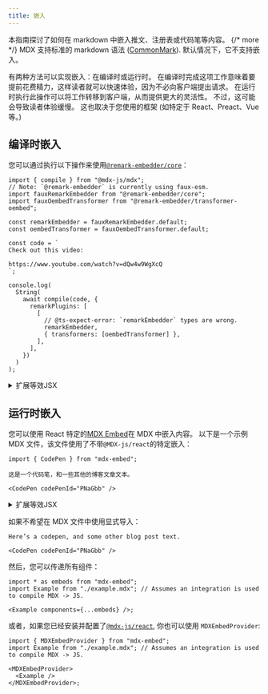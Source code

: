 ```yaml
---
title: 嵌入
---
```


本指南探讨了如何在 markdown 中嵌入推文、注册表或代码笔等内容。 {/* more */}
MDX 支持标准的 markdown 语法 ([CommonMark][]).
默认情况下，它不支持嵌入。

有两种方法可以实现嵌入：在编译时或运行时。
在编译时完成这项工作意味着要提前花费精力，这样读者就可以快速体验，因为不必向客户端提出请求。
在运行时执行此操作可以将工作转移到客户端，从而提供更大的灵活性。
不过，这可能会导致读者体验缓慢。
这也取决于您使用的框架 (如特定于 React、Preact、Vue 等。)

## 编译时嵌入

您可以通过执行以下操作来使用[`@remark-embedder/core`][remark-embedder]：

```tsx path="example.js"
import { compile } from "@mdx-js/mdx";
// Note: `@remark-embedder` is currently using faux-esm.
import fauxRemarkEmbedder from "@remark-embedder/core";
import fauxOembedTransformer from "@remark-embedder/transformer-oembed";

const remarkEmbedder = fauxRemarkEmbedder.default;
const oembedTransformer = fauxOembedTransformer.default;

const code = `
Check out this video:

https://www.youtube.com/watch?v=dQw4w9WgXcQ
`;

console.log(
  String(
    await compile(code, {
      remarkPlugins: [
        [
          // @ts-expect-error: `remarkEmbedder` types are wrong.
          remarkEmbedder,
          { transformers: [oembedTransformer] },
        ],
      ],
    })
  )
);
```

<details>
  <summary>扩展等效JSX</summary>

```tsx path="output.jsx"
<>
  <p>Check out this video:</p>
  <iframe
    width="200"
    height="113"
    src="https://www.youtube.com/embed/dQw4w9WgXcQ?feature=oembed"
    frameBorder="0"
    allow="accelerometer; autoplay; clipboard-write; encrypted-media; gyroscope; picture-in-picture; web-share"
    allowFullScreen
    title="Rick Astley - Never Gonna Give You Up (Official Music Video)"
  ></iframe>
</>
```

</details>

## 运行时嵌入

您可以使用 React 特定的[MDX Embed][mdx-embed]在 MDX 中嵌入内容。
以下是一个示例 MDX 文件，该文件使用了不带`@MDX-js/react`的特定嵌入：

```mdx path="example.mdx"
import { CodePen } from "mdx-embed";

这是一个代码笔，和一些其他的博客文章文本。

<CodePen codePenId="PNaGbb" />
```

<details>
  <summary>扩展等效JSX</summary>

```tsx path="output.jsx"
<>
  <p>Here’s a codepen, and some other blog post text.</p>
  <CodePen codePenId="PNaGbb" />
</>
```

</details>

如果不希望在 MDX 文件中使用显式导入：

```mdx path="example.mdx"
Here’s a codepen, and some other blog post text.

<CodePen codePenId="PNaGbb" />
```

然后，您可以传递所有组件：

```tsx path="example.jsx"
import * as embeds from "mdx-embed";
import Example from "./example.mdx"; // Assumes an integration is used to compile MDX -> JS.

<Example components={...embeds} />;
```

或者，如果您已经安装并配置了[`@mdx-js/react`][mdx-react], 你也可以使用 `MDXEmbedProvider`:

```tsx path="example.jsx"
import { MDXEmbedProvider } from "mdx-embed";
import Example from "./example.mdx"; // Assumes an integration is used to compile MDX -> JS.

<MDXEmbedProvider>
  <Example />
</MDXEmbedProvider>;
```

[commonmark]: https://spec.commonmark.org/current/
[remark-embedder]: https://github.com/remark-embedder/core
[mdx-embed]: https://mdx-embed.netlify.app/
[mdx-react]: /packages/react/

